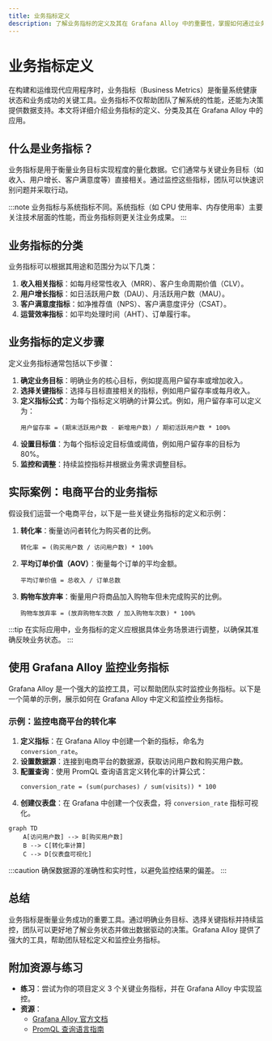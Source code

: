 ```yaml
---
title: 业务指标定义
description: 了解业务指标的定义及其在 Grafana Alloy 中的重要性，掌握如何通过业务指标监控系统健康状态。
---
```


# 业务指标定义

在构建和运维现代应用程序时，业务指标（Business Metrics）是衡量系统健康状态和业务成功的关键工具。业务指标不仅帮助团队了解系统的性能，还能为决策提供数据支持。本文将详细介绍业务指标的定义、分类及其在 Grafana Alloy 中的应用。

## 什么是业务指标？

业务指标是用于衡量业务目标实现程度的量化数据。它们通常与关键业务目标（如收入、用户增长、客户满意度等）直接相关。通过监控这些指标，团队可以快速识别问题并采取行动。

:::note
业务指标与系统指标不同。系统指标（如 CPU 使用率、内存使用率）主要关注技术层面的性能，而业务指标则更关注业务成果。
:::

## 业务指标的分类

业务指标可以根据其用途和范围分为以下几类：

1. **收入相关指标**：如每月经常性收入（MRR）、客户生命周期价值（CLV）。
2. **用户增长指标**：如日活跃用户数（DAU）、月活跃用户数（MAU）。
3. **客户满意度指标**：如净推荐值（NPS）、客户满意度评分（CSAT）。
4. **运营效率指标**：如平均处理时间（AHT）、订单履行率。

## 业务指标的定义步骤

定义业务指标通常包括以下步骤：

1. **确定业务目标**：明确业务的核心目标，例如提高用户留存率或增加收入。
2. **选择关键指标**：选择与目标直接相关的指标，例如用户留存率或每月收入。
3. **定义指标公式**：为每个指标定义明确的计算公式。例如，用户留存率可以定义为：
   ```
   用户留存率 = (期末活跃用户数 - 新增用户数) / 期初活跃用户数 * 100%
   ```
4. **设置目标值**：为每个指标设定目标值或阈值，例如用户留存率的目标为 80%。
5. **监控和调整**：持续监控指标并根据业务需求调整目标。

## 实际案例：电商平台的业务指标

假设我们运营一个电商平台，以下是一些关键业务指标的定义和示例：

1. **转化率**：衡量访问者转化为购买者的比例。
   ```
   转化率 = (购买用户数 / 访问用户数) * 100%
   ```
2. **平均订单价值（AOV）**：衡量每个订单的平均金额。
   ```
   平均订单价值 = 总收入 / 订单总数
   ```
3. **购物车放弃率**：衡量用户将商品加入购物车但未完成购买的比例。
   ```
   购物车放弃率 = (放弃购物车次数 / 加入购物车次数) * 100%
   ```

:::tip
在实际应用中，业务指标的定义应根据具体业务场景进行调整，以确保其准确反映业务状态。
:::

## 使用 Grafana Alloy 监控业务指标

Grafana Alloy 是一个强大的监控工具，可以帮助团队实时监控业务指标。以下是一个简单的示例，展示如何在 Grafana Alloy 中定义和监控业务指标。

### 示例：监控电商平台的转化率

1. **定义指标**：在 Grafana Alloy 中创建一个新的指标，命名为 `conversion_rate`。
2. **设置数据源**：连接到电商平台的数据源，获取访问用户数和购买用户数。
3. **配置查询**：使用 PromQL 查询语言定义转化率的计算公式：
   ```promql
   conversion_rate = (sum(purchases) / sum(visits)) * 100
   ```
4. **创建仪表盘**：在 Grafana 中创建一个仪表盘，将 `conversion_rate` 指标可视化。

```mermaid
graph TD
    A[访问用户数] --> B[购买用户数]
    B --> C[转化率计算]
    C --> D[仪表盘可视化]
```

:::caution
确保数据源的准确性和实时性，以避免监控结果的偏差。
:::

## 总结

业务指标是衡量业务成功的重要工具。通过明确业务目标、选择关键指标并持续监控，团队可以更好地了解业务状态并做出数据驱动的决策。Grafana Alloy 提供了强大的工具，帮助团队轻松定义和监控业务指标。

## 附加资源与练习

- **练习**：尝试为你的项目定义 3 个关键业务指标，并在 Grafana Alloy 中实现监控。
- **资源**：
  - [Grafana Alloy 官方文档](https://grafana.com/docs/alloy/)
  - [PromQL 查询语言指南](https://prometheus.io/docs/prometheus/latest/querying/basics/)
